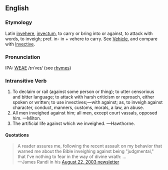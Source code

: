 

==English==
===Etymology===
Latin [[invehere]], [[invectum]], to carry or bring into or against, to attack with words, to inveigh; pref. in- in + vehere to carry.  See [[Vehicle]], and compare with [[Invective]].

===Pronunciation===
IPA: [[WEAE]] /ɪnˈveɪ/ (see [[Rhymes:English:-eɪ|rhymes]])

===Intransitive Verb===
#To declaim or rail (against some person or thing); to utter  censorious and bitter language; to attack with harsh  criticism or reproach, either spoken or written; to use  invectives;&mdash;with against; as, to inveigh against  character, conduct, manners, customs, morals, a law, an abuse.
#    All men inveighed against him; all men, except court vassals, opposed him. &mdash;Milton.
#    The artificial life against which we inveighed. &mdash;Hawthorne.
<!-- material copied from Webster's Revised Unabridged Dictionary (1913) -->

====Quotations====
<blockquote>
A reader assures me, following the recent assault on my behavior that warned me about the Bible inveighing against being "judgmental," that I've nothing to fear in the way of divine wrath: ...
<BR>&mdash;James Randi in his [http://www.randi.org/jr/082203.html August 22, 2003 newsletter]
</blockquote>